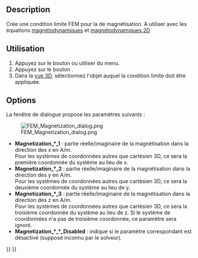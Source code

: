 <languages/>

{{Docnav/fr
|[[FEM_ConstraintCurrentDensity/fr|Densité de courant]]
|[[FEM_ElectricChargeDensity/fr|Densité de charge électrique]]
|[[FEM_Workbench/fr|Atelier FEM]]
|IconL=FEM_ConstraintCurrentDensity.svg
|IconR=FEM_ConstraintElectricChargeDensity.svg
|IconC=Workbench_FEM.svg
}}

{{GuiCommandContainer
|
{{GuiCommand/fr
|Name=FEM ConstraintMagnetization
|Name/fr=FEM Magnétisation
|MenuLocation=Modèle → Conditions limites électromagnétiques → Condition limite de magnétisation
|Workbenches=[[FEM_Workbench/fr|FEM]]
|Version=0.21
|SeeAlso=[[FEM_EquationMagnetodynamic/fr|FEM Équation magnétodynamique]], [[FEM_EquationMagnetodynamic2D/fr|FEM Équation magnétodynamique 2D]]
}}
{{GuiCommandFemInfo/fr
|Solvers=Elmer
}}
}}

==Description==

Crée une condition limite FEM pour la de magnétisation. A utiliser avec les équations [[FEM_EquationMagnetodynamic/fr|magnétodynamiques]] et [[FEM_EquationMagnetodynamic2D/fr|magnétodynamiques 2D]]

<span id="Usage"></span>
==Utilisation==

<div class="mw-translate-fuzzy">
# Appuyez sur le bouton {{Button|[[Image:FEM_ConstraintMagnetization.svg|16px]] [[FEM_ConstraintMagnetization/fr|Condition limite de magnétisation]]}} ou utiliser {{MenuCommand|Modèle → Conditions limites électromagnétiques → [[Image:FEM_ConstraintMagnetization.svg|16px]] Condition limite de magnétisation}} du menu.
# Appuyez sur le bouton {{Button|Ajouter}}.
# Dans la [[3D_view/fr|vue 3D]], sélectionnez l'objet auquel la condition limite doit être appliquée.
</div>

==Options==

La fenêtre de dialogue propose les paramètres suivants :

[[Image:FEM_Magnetization_dialog.png]]

* '''Magnetization_*_1''' : partie réelle/imaginaire de la magnétisation dans la direction des x en A/m.</br>Pour les systèmes de coordonnées autres que cartésien 3D, ce sera la première coordonnée du système au lieu de x.
* '''Magnetization_*_2''' : partie réelle/imaginaire de la magnétisation dans la direction des y en A/m.</br>Pour les systèmes de coordonnées autres que cartésien 3D, ce sera la deuxième coordonnée du système au lieu de y.
* '''Magnetization_*_3''' : partie réelle/imaginaire de la magnétisation dans la direction des z en A/m.</br>Pour les systèmes de coordonnées autres que cartésien 3D, ce sera la troisième coordonnée du système au lieu de z. Si le système de coordonnées n'a pas de troisième coordonnée, ce paramètre sera ignoré.
* '''Magnetization_*_*_Disabled''' : indique si le paramètre correspondant est désactivé (supposé inconnu par le solveur). 


{{Docnav/fr
|[[FEM_ConstraintCurrentDensity/fr|Densité de courant]]
|[[FEM_ElectricChargeDensity/fr|Densité de charge électrique]]
|[[FEM_Workbench/fr|Atelier FEM]]
|IconL=FEM_ConstraintCurrentDensity.svg
|IconR=FEM_ConstraintElectricChargeDensity.svg
|IconC=Workbench_FEM.svg
}}

{{FEM Tools navi{{#translation:}}}}
{{Userdocnavi{{#translation:}}}}